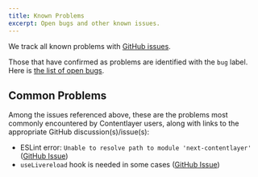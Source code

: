 ```yaml
---
title: Known Problems
excerpt: Open bugs and other known issues.
---
```


We track all known problems with [GitHub issues](https://github.com/wesbitty/contentlayer/issues).

Those that have confirmed as problems are identified with the `bug` label. Here is [the list of open bugs](https://github.com/wesbitty/contentlayer/issues?q=is%3Aissue+is%3Aopen+label%3Abug).

## Common Problems

Among the issues referenced above, these are the problems most commonly encountered by Contentlayer users, along with links to the appropriate GitHub discussion(s)/issue(s):

- ESLint error: `Unable to resolve path to module 'next-contentlayer'` ([GitHub Issue](https://github.com/wesbitty/contentlayer/issues/48#issuecomment-1097753073))
- `useLivereload` hook is needed in some cases ([GitHub Issue](https://github.com/wesbitty/contentlayer/issues/135))
